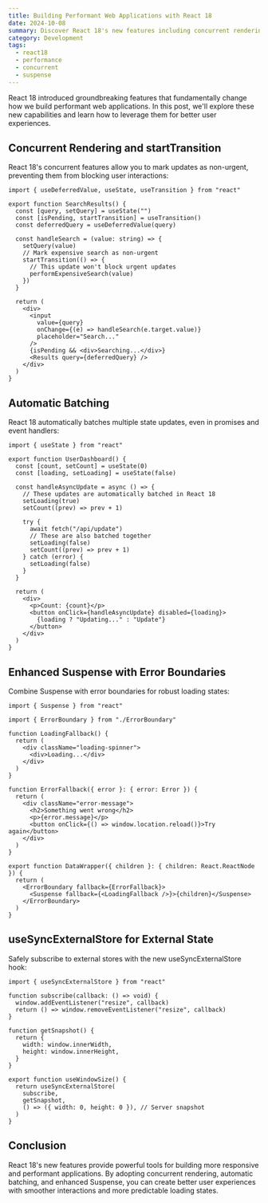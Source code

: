 ```yaml
---
title: Building Performant Web Applications with React 18
date: 2024-10-08
summary: Discover React 18's new features including concurrent rendering, automatic batching, and Suspense to build faster web applications.
category: Development
tags:
  - react18
  - performance
  - concurrent
  - suspense
---
```


React 18 introduced groundbreaking features that fundamentally change how we build performant web applications. In this post, we'll explore these new capabilities and learn how to leverage them for better user experiences.

## Concurrent Rendering and startTransition

React 18's concurrent features allow you to mark updates as non-urgent, preventing them from blocking user interactions:

```tsx path="components/SearchResults.tsx"
import { useDeferredValue, useState, useTransition } from "react"

export function SearchResults() {
  const [query, setQuery] = useState("")
  const [isPending, startTransition] = useTransition()
  const deferredQuery = useDeferredValue(query)

  const handleSearch = (value: string) => {
    setQuery(value)
    // Mark expensive search as non-urgent
    startTransition(() => {
      // This update won't block urgent updates
      performExpensiveSearch(value)
    })
  }

  return (
    <div>
      <input
        value={query}
        onChange={(e) => handleSearch(e.target.value)}
        placeholder="Search..."
      />
      {isPending && <div>Searching...</div>}
      <Results query={deferredQuery} />
    </div>
  )
}
```

## Automatic Batching

React 18 automatically batches multiple state updates, even in promises and event handlers:

```tsx path="components/UserDashboard.tsx"
import { useState } from "react"

export function UserDashboard() {
  const [count, setCount] = useState(0)
  const [loading, setLoading] = useState(false)

  const handleAsyncUpdate = async () => {
    // These updates are automatically batched in React 18
    setLoading(true)
    setCount((prev) => prev + 1)

    try {
      await fetch("/api/update")
      // These are also batched together
      setLoading(false)
      setCount((prev) => prev + 1)
    } catch (error) {
      setLoading(false)
    }
  }

  return (
    <div>
      <p>Count: {count}</p>
      <button onClick={handleAsyncUpdate} disabled={loading}>
        {loading ? "Updating..." : "Update"}
      </button>
    </div>
  )
}
```

## Enhanced Suspense with Error Boundaries

Combine Suspense with error boundaries for robust loading states:

```tsx path="components/DataWrapper.tsx"
import { Suspense } from "react"

import { ErrorBoundary } from "./ErrorBoundary"

function LoadingFallback() {
  return (
    <div className="loading-spinner">
      <div>Loading...</div>
    </div>
  )
}

function ErrorFallback({ error }: { error: Error }) {
  return (
    <div className="error-message">
      <h2>Something went wrong</h2>
      <p>{error.message}</p>
      <button onClick={() => window.location.reload()}>Try again</button>
    </div>
  )
}

export function DataWrapper({ children }: { children: React.ReactNode }) {
  return (
    <ErrorBoundary fallback={ErrorFallback}>
      <Suspense fallback={<LoadingFallback />}>{children}</Suspense>
    </ErrorBoundary>
  )
}
```

## useSyncExternalStore for External State

Safely subscribe to external stores with the new useSyncExternalStore hook:

```tsx path="hooks/useWindowSize.tsx"
import { useSyncExternalStore } from "react"

function subscribe(callback: () => void) {
  window.addEventListener("resize", callback)
  return () => window.removeEventListener("resize", callback)
}

function getSnapshot() {
  return {
    width: window.innerWidth,
    height: window.innerHeight,
  }
}

export function useWindowSize() {
  return useSyncExternalStore(
    subscribe,
    getSnapshot,
    () => ({ width: 0, height: 0 }), // Server snapshot
  )
}
```

## Conclusion

React 18's new features provide powerful tools for building more responsive and performant applications. By adopting concurrent rendering, automatic batching, and enhanced Suspense, you can create better user experiences with smoother interactions and more predictable loading states.
